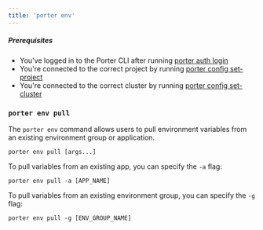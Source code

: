 ```yaml
---
title: 'porter env'
---
```


##### Prerequisites

- You've logged in to the Porter CLI after running [porter auth login](/enterprise/cli/command-reference/porter-auth)
- You're connected to the correct project by running [porter config set-project](/enterprise/cli/command-reference/porter-config)
- You're connected to the correct cluster by running [porter config set-cluster](/enterprise/cli/command-reference/porter-config)

### `porter env pull`[](#porter-env 'Direct link to heading')

The `porter env` command allows users to pull environment variables from an existing environment group or application.

```
porter env pull [args...]
```

To pull variables from an existing app, you can specify the `-a` flag:

```
porter env pull -a [APP_NAME]
```

To pull variables from an existing environment group, you can specify the `-g` flag:

```
porter env pull -g [ENV_GROUP_NAME]
```
